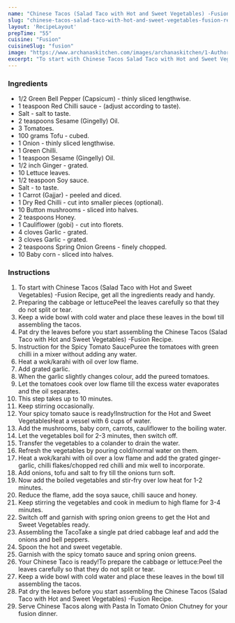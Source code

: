 ---
name: "Chinese Tacos (Salad Taco with Hot and Sweet Vegetables) -Fusion Recipe"
slug: "chinese-tacos-salad-taco-with-hot-and-sweet-vegetables-fusion-recipe"
layout: 'RecipeLayout'
prepTime: "55"
cuisine: "Fusion"
cuisineSlug: "fusion"
image: "https://www.archanaskitchen.com/images/archanaskitchen/1-Author/Uma_Raghuraman/Chinese_Tacos_Salad_Taco_with_Hot_and_Sweet_Vegetables__Fusion_Recipe1.jpg"
excerpt: "To start with Chinese Tacos Salad Taco with Hot and Sweet Vegetables -Fusion Recipe, get all the ingredients ready and handy"
---

### Ingredients

- 1/2 Green Bell Pepper (Capsicum) - thinly sliced lengthwise.
- 1 teaspoon Red Chilli sauce - (adjust according to taste).
- Salt - salt to taste.
- 2 teaspoons Sesame (Gingelly) Oil.
- 3 Tomatoes.
- 100 grams Tofu - cubed.
- 1 Onion - thinly sliced lengthwise.
- 1 Green Chilli.
- 1 teaspoon Sesame (Gingelly) Oil.
- 1/2 inch Ginger - grated.
- 10 Lettuce leaves.
- 1/2 teaspoon Soy sauce.
- Salt - to taste.
- 1 Carrot (Gajjar) - peeled and diced.
- 1 Dry Red Chilli - cut into smaller pieces (optional).
- 10 Button mushrooms - sliced into halves.
- 2 teaspoons Honey.
- 1 Cauliflower (gobi) - cut into florets.
- 4 cloves Garlic - grated.
- 3 cloves Garlic - grated.
- 2 teaspoons Spring Onion Greens - finely chopped.
- 10 Baby corn - sliced into halves.

### Instructions

1. To start with Chinese Tacos (Salad Taco with Hot and Sweet Vegetables) -Fusion Recipe, get all the ingredients ready and handy.
1. Preparing the cabbage or lettucePeel the leaves carefully so that they do not split or tear.
1. Keep a wide bowl with cold water and place these leaves in the bowl till assembling the tacos.
1. Pat dry the leaves before you start assembling the Chinese Tacos (Salad Taco with Hot and Sweet Vegetables) -Fusion Recipe.
1. Instruction for the Spicy Tomato SaucePuree the tomatoes with green chilli in a mixer without adding any water.
1. Heat a wok/karahi with oil over low flame.
1. Add grated garlic.
1. When the garlic slightly changes colour, add the pureed tomatoes.
1. Let the tomatoes cook over low flame till the excess water evaporates and the oil separates.
1. This step takes up to 10 minutes.
1. Keep stirring occasionally.
1. Your spicy tomato sauce is ready!Instruction for the Hot and Sweet VegetablesHeat a vessel with 6 cups of water.
1. Add the mushrooms, baby corn, carrots, cauliflower to the boiling water.
1. Let the vegetables boil for 2-3 minutes, then switch off.
1. Transfer the vegetables to a colander to drain the water.
1. Refresh the vegetables by pouring cold/normal water on them.
1. Heat a wok/karahi with oil over a low flame and add the grated ginger-garlic, chilli flakes/chopped red chilli and mix well to incorporate.
1. Add onions, tofu and salt to fry till the onions turn soft.
1. Now add the boiled vegetables and stir-fry over low heat for 1-2 minutes.
1. Reduce the flame, add the soya sauce, chilli sauce and honey.
1. Keep stirring the vegetables and cook in medium to high flame for 3-4 minutes.
1. Switch off and garnish with spring onion greens to get the Hot and Sweet Vegetables ready.
1. Assembling the TacoTake a single pat dried cabbage leaf and add the onions and bell peppers.
1. Spoon the hot and sweet vegetable.
1. Garnish with the spicy tomato sauce and spring onion greens.
1. Your Chinese Taco is ready!To prepare the cabbage or lettuce:Peel the leaves carefully so that they do not split or tear.
1. Keep a wide bowl with cold water and place these leaves in the bowl till assembling the tacos.
1. Pat dry the leaves before you start assembling the Chinese Tacos (Salad Taco with Hot and Sweet Vegetables) -Fusion Recipe.
1. Serve Chinese Tacos along with Pasta In Tomato Onion Chutney for your fusion dinner.
